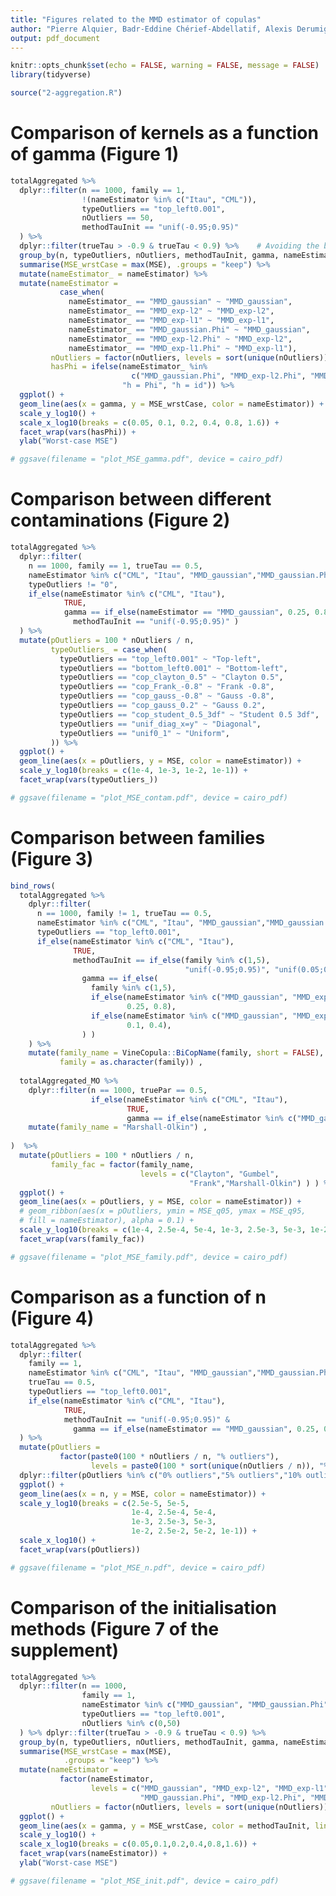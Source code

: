 ```yaml
---
title: "Figures related to the MMD estimator of copulas"
author: "Pierre Alquier, Badr-Eddine Chérief-Abdellatif, Alexis Derumigny, and Jean-David Fermanian"
output: pdf_document
---
```




```r
knitr::opts_chunk$set(echo = FALSE, warning = FALSE, message = FALSE)
library(tidyverse)
```


```r
source("2-aggregation.R")
```


# Comparison of kernels as a function of gamma (Figure 1)

```r
totalAggregated %>% 
  dplyr::filter(n == 1000, family == 1,
                !(nameEstimator %in% c("Itau", "CML")),
                typeOutliers == "top_left0.001",
                nOutliers == 50,
                methodTauInit == "unif(-0.95;0.95)"
  ) %>% 
  dplyr::filter(trueTau > -0.9 & trueTau < 0.9) %>%    # Avoiding the border for stability
  group_by(n, typeOutliers, nOutliers, methodTauInit, gamma, nameEstimator) %>%
  summarise(MSE_wrstCase = max(MSE), .groups = "keep") %>%
  mutate(nameEstimator_ = nameEstimator) %>%
  mutate(nameEstimator = 
           case_when(
             nameEstimator_ == "MMD_gaussian" ~ "MMD_gaussian",
             nameEstimator_ == "MMD_exp-l2" ~ "MMD_exp-l2",
             nameEstimator_ == "MMD_exp-l1" ~ "MMD_exp-l1",
             nameEstimator_ == "MMD_gaussian.Phi" ~ "MMD_gaussian",
             nameEstimator_ == "MMD_exp-l2.Phi" ~ "MMD_exp-l2",
             nameEstimator_ == "MMD_exp-l1.Phi" ~ "MMD_exp-l1"),
         nOutliers = factor(nOutliers, levels = sort(unique(nOutliers))),
         hasPhi = ifelse(nameEstimator_ %in% 
                           c("MMD_gaussian.Phi", "MMD_exp-l2.Phi", "MMD_exp-l1.Phi"),
                         "h = Phi", "h = id")) %>%
  ggplot() + 
  geom_line(aes(x = gamma, y = MSE_wrstCase, color = nameEstimator)) +
  scale_y_log10() +
  scale_x_log10(breaks = c(0.05, 0.1, 0.2, 0.4, 0.8, 1.6)) +
  facet_wrap(vars(hasPhi)) + 
  ylab("Worst-case MSE")

# ggsave(filename = "plot_MSE_gamma.pdf", device = cairo_pdf)
```


# Comparison between different contaminations (Figure 2)

```r
totalAggregated %>% 
  dplyr::filter(
    n == 1000, family == 1, trueTau == 0.5,
    nameEstimator %in% c("CML", "Itau", "MMD_gaussian","MMD_gaussian.Phi"),
    typeOutliers != "0",
    if_else(nameEstimator %in% c("CML", "Itau"),
            TRUE,
            gamma == if_else(nameEstimator == "MMD_gaussian", 0.25, 0.8) & 
              methodTauInit == "unif(-0.95;0.95)" )
  ) %>% 
  mutate(pOutliers = 100 * nOutliers / n,
         typeOutliers_ = case_when(
           typeOutliers == "top_left0.001" ~ "Top-left",
           typeOutliers == "bottom_left0.001" ~ "Bottom-left",
           typeOutliers == "cop_clayton_0.5" ~ "Clayton 0.5",
           typeOutliers == "cop_Frank_-0.8" ~ "Frank -0.8",
           typeOutliers == "cop_gauss_-0.8" ~ "Gauss -0.8",
           typeOutliers == "cop_gauss_0.2" ~ "Gauss 0.2",
           typeOutliers == "cop_student_0.5_3df" ~ "Student 0.5 3df",
           typeOutliers == "unif_diag_x=y" ~ "Diagonal",
           typeOutliers == "unif0_1" ~ "Uniform",
         )) %>%
  ggplot() + 
  geom_line(aes(x = pOutliers, y = MSE, color = nameEstimator)) +
  scale_y_log10(breaks = c(1e-4, 1e-3, 1e-2, 1e-1)) +
  facet_wrap(vars(typeOutliers_))

# ggsave(filename = "plot_MSE_contam.pdf", device = cairo_pdf)
```


# Comparison between families (Figure 3)

```r
bind_rows(
  totalAggregated %>%
    dplyr::filter(
      n == 1000, family != 1, trueTau == 0.5,
      nameEstimator %in% c("CML", "Itau", "MMD_gaussian","MMD_gaussian.Phi"),
      typeOutliers == "top_left0.001",
      if_else(nameEstimator %in% c("CML", "Itau"),
              TRUE,
              methodTauInit == if_else(family %in% c(1,5),
                                       "unif(-0.95;0.95)", "unif(0.05;0.95)") &
                gamma == if_else(
                  family %in% c(1,5),
                  if_else(nameEstimator %in% c("MMD_gaussian", "MMD_exp-l2", "MMD_exp-l1"),
                          0.25, 0.8),
                  if_else(nameEstimator %in% c("MMD_gaussian", "MMD_exp-l2", "MMD_exp-l1"),
                          0.1, 0.4),
                ) )
    ) %>%
    mutate(family_name = VineCopula::BiCopName(family, short = FALSE),
           family = as.character(family)) , 
  
  totalAggregated_MO %>% 
    dplyr::filter(n == 1000, truePar == 0.5, 
                  if_else(nameEstimator %in% c("CML", "Itau"),
                          TRUE,
                          gamma == if_else(nameEstimator %in% c("MMD_gaussian"), 0.2, 0.8) ) ) %>%
    mutate(family_name = "Marshall-Olkin") , 
  
)  %>% 
  mutate(pOutliers = 100 * nOutliers / n,
         family_fac = factor(family_name,
                             levels = c("Clayton", "Gumbel",
                                        "Frank","Marshall-Olkin") ) ) %>%
  ggplot() + 
  geom_line(aes(x = pOutliers, y = MSE, color = nameEstimator)) +
  # geom_ribbon(aes(x = pOutliers, ymin = MSE_q05, ymax = MSE_q95,
  # fill = nameEstimator), alpha = 0.1) +
  scale_y_log10(breaks = c(1e-4, 2.5e-4, 5e-4, 1e-3, 2.5e-3, 5e-3, 1e-2, 2.5e-2, 5e-2)) +
  facet_wrap(vars(family_fac))

# ggsave(filename = "plot_MSE_family.pdf", device = cairo_pdf)
```


# Comparison as a function of n (Figure 4)

```r
totalAggregated %>% 
  dplyr::filter(
    family == 1,
    nameEstimator %in% c("CML", "Itau", "MMD_gaussian","MMD_gaussian.Phi"),
    trueTau == 0.5,
    typeOutliers == "top_left0.001",
    if_else(nameEstimator %in% c("CML", "Itau"),
            TRUE,
            methodTauInit == "unif(-0.95;0.95)" &
              gamma == if_else(nameEstimator == "MMD_gaussian", 0.25, 0.8) )
  ) %>% 
  mutate(pOutliers = 
           factor(paste0(100 * nOutliers / n, "% outliers"),
                  levels = paste0(100 * sort(unique(nOutliers / n)), "% outliers"))) %>%
  dplyr::filter(pOutliers %in% c("0% outliers","5% outliers","10% outliers")) %>% 
  ggplot() + 
  geom_line(aes(x = n, y = MSE, color = nameEstimator)) +
  scale_y_log10(breaks = c(2.5e-5, 5e-5,
                           1e-4, 2.5e-4, 5e-4,
                           1e-3, 2.5e-3, 5e-3,
                           1e-2, 2.5e-2, 5e-2, 1e-1)) +
  scale_x_log10() +
  facet_wrap(vars(pOutliers))

# ggsave(filename = "plot_MSE_n.pdf", device = cairo_pdf)
```



# Comparison of the initialisation methods (Figure 7 of the supplement)

```r
totalAggregated %>% 
  dplyr::filter(n == 1000,
                family == 1,
                nameEstimator %in% c("MMD_gaussian", "MMD_gaussian.Phi"),
                typeOutliers == "top_left0.001",
                nOutliers %in% c(0,50)
  ) %>% dplyr::filter(trueTau > -0.9 & trueTau < 0.9) %>%
  group_by(n, typeOutliers, nOutliers, methodTauInit, gamma, nameEstimator) %>%
  summarise(MSE_wrstCase = max(MSE), 
            .groups = "keep") %>%
  mutate(nameEstimator = 
           factor(nameEstimator,
                  levels = c("MMD_gaussian", "MMD_exp-l2", "MMD_exp-l1",
                             "MMD_gaussian.Phi", "MMD_exp-l2.Phi", "MMD_exp-l1.Phi")),
         nOutliers = factor(nOutliers, levels = sort(unique(nOutliers)))) %>%
  ggplot() + 
  geom_line(aes(x = gamma, y = MSE_wrstCase, color = methodTauInit, linetype = nOutliers)) +
  scale_y_log10() +
  scale_x_log10(breaks = c(0.05,0.1,0.2,0.4,0.8,1.6)) +
  facet_wrap(vars(nameEstimator)) + 
  ylab("Worst-case MSE")

# ggsave(filename = "plot_MSE_init.pdf", device = cairo_pdf)
```

